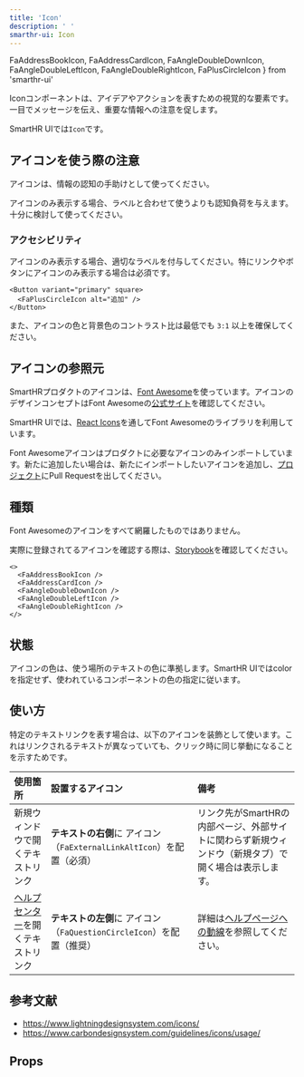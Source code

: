```yaml
---
title: 'Icon'
description: ' '
smarthr-ui: Icon
---
```


  FaAddressBookIcon,
  FaAddressCardIcon,
  FaAngleDoubleDownIcon,
  FaAngleDoubleLeftIcon,
  FaAngleDoubleRightIcon,
  FaPlusCircleIcon
} from 'smarthr-ui'

Iconコンポーネントは、アイデアやアクションを表すための視覚的な要素です。  
一目でメッセージを伝え、重要な情報への注意を促します。

SmartHR UIでは`Icon`です。

<ComponentStory name="Icon" />

## アイコンを使う際の注意

アイコンは、情報の認知の手助けとして使ってください。

アイコンのみ表示する場合、ラベルと合わせて使うよりも認知負荷を与えます。十分に検討して使ってください。

### アクセシビリティ

アイコンのみ表示する場合、適切なラベルを付与してください。特にリンクやボタンにアイコンのみ表示する場合は必須です。

```tsx editable codeBlock
<Button variant="primary" square>
  <FaPlusCircleIcon alt="追加" />
</Button>
```

また、アイコンの色と背景色のコントラスト比は最低でも `3:1` 以上を確保してください。

## アイコンの参照元
SmartHRプロダクトのアイコンは、[Font Awesome](https://fontawesome.com/)を使っています。アイコンのデザインコンセプトはFont Awesomeの[公式サイト](https://fontawesome.com/)を確認してください。

SmartHR UIでは、[React Icons](https://github.com/react-icons/react-icons)を通してFont Awesomeのライブラリを利用しています。

Font Awesomeアイコンはプロダクトに必要なアイコンのみインポートしています。新たに追加したい場合は、新たにインポートしたいアイコンを追加し、[プロジェクト](https://github.com/kufu/smarthr-ui)にPull Requestを出してください。


## 種類
Font Awesomeのアイコンをすべて網羅したものではありません。

実際に登録されてるアイコンを確認する際は、[Storybook](https://smarthr-ui.netlify.app/?path=/story/icon--all)を確認してください。

```tsx editable codeBlock
<>
  <FaAddressBookIcon />
  <FaAddressCardIcon />
  <FaAngleDoubleDownIcon />
  <FaAngleDoubleLeftIcon />
  <FaAngleDoubleRightIcon />
</>
```

## 状態

アイコンの色は、使う場所のテキストの色に準拠します。SmartHR UIではcolorを指定せず、使われているコンポーネントの色の指定に従います。

## 使い方


特定のテキストリンクを表す場合は、以下のアイコンを装飾として使います。これはリンクされるテキストが異なっていても、クリック時に同じ挙動になることを示すためです。

| 使用箇所 | 設置するアイコン | 備考 |
| :--- | :--- | :--- |
| 新規ウィンドウで開くテキストリンク | **テキストの右側**に <FaExternalLinkAltIcon alt="新規ウィンドウ" color="TEXT_LINK" /> アイコン（`FaExternalLinkAltIcon`）を配置（必須） | リンク先がSmartHRの内部ページ、外部サイトに関わらず新規ウィンドウ（新規タブ）で開く場合は表示します。 |
| [ヘルプセンター](https://support.smarthr.jp/ja/help)を開くテキストリンク | **テキストの左側**に <FaQuestionCircleIcon alt="ヘルプセンター" color="TEXT_LINK" /> アイコン（`FaQuestionCircleIcon`）を配置（推奨） | 詳細は[ヘルプページへの動線](/products/design-patterns/help-link/#h3-2)を参照してください。 |


## 参考文献

* https://www.lightningdesignsystem.com/icons/
* https://www.carbondesignsystem.com/guidelines/icons/usage/


## Props

<ComponentPropsTable name="FaAddressBookIcon" />
